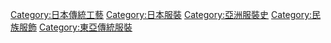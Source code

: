 {{catmore}}
[[Category:日本傳統工藝|Category:日本傳統工藝]]
[[Category:日本服裝|Category:日本服裝]]
[[Category:亞洲服裝史|Category:亞洲服裝史]]
[[Category:民族服飾|Category:民族服飾]]
[[Category:東亞傳統服裝|Category:東亞傳統服裝]]